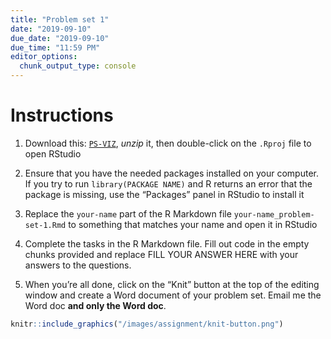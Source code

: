 ```yaml
---
title: "Problem set 1"
date: "2019-09-10"
due_date: "2019-09-10"
due_time: "11:59 PM"
editor_options: 
  chunk_output_type: console
---
```


# Instructions


1. Download this: [`PS-VIZ`](/files/ps-viz.zip), *unzip* it, then double-click on the `.Rproj` file to open RStudio

2. Ensure that you have the needed packages installed on your computer. If you try to run `library(PACKAGE NAME)` and R returns an error that the package is missing, use the “Packages” panel in RStudio to install it

3. Replace the `your-name` part of the R Markdown file `your-name_problem-set-1.Rmd` to something that matches your name and open it in RStudio

4. Complete the tasks in the R Markdown file. Fill out code in the empty chunks provided and replace FILL YOUR ANSWER HERE with your answers to the questions.

5. When you’re all done, click on the “Knit” button at the top of the editing window and create a Word document of your problem set. Email me the Word doc **and only the Word doc**.


```r
knitr::include_graphics("/images/assignment/knit-button.png")
```